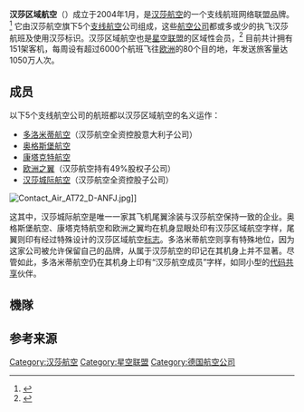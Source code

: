 {{Infobox Airline |
airline=汉莎区域航空<br/>Lufthansa Regional|
logo=Lufthansa Logo 2018.svg|
logo_size=|
IATA=-|
ICAO=-|
callsign=-|
parent=[[汉莎航空|汉莎航空]]|
founded=|
commenced=|
headquarters={{DEU}} [[科隆|科隆]]|
key_people=|
hubs={{DEU}} [[法蘭克福機場|法蘭克福機場]]<br>{{DEU}} [[慕尼黑機場|慕尼黑機場]]<br>{{DEU}} [[杜塞爾多夫國際機場|杜塞爾多夫國際機場]]|
focus_cities=|
frequent_flyer=Miles & More|
lounge=|
alliance=[[星空聯盟|星空聯盟]]|
fleet_size=150|
destinations=80|
website=[https://web.archive.org/web/20091008111454/http://konzern.lufthansa.com/de/html/ueber_uns/allianzen/lufthansa_regional/]|
}}

'''汉莎区域航空'''（{{lang-de|'''Lufthansa Regional'''}}）成立于2004年1月，是[[汉莎航空|汉莎航空]]的一个支线航班网络联盟品牌。<ref>{{cite web|url=http://www.embraer.com.cn/news/show.asp?id=747|title=巴西航空工业公司向奥格斯堡航空公司交付首架E-喷气系列飞机|publisher=Embraer|accessdate=2010-04-01|archive-date=2019-06-05|archive-url=https://web.archive.org/web/20190605105142/http://www.embraer.com.cn/news/show.asp?id=747|dead-url=no}}</ref> 它由汉莎航空旗下5个[[支线航空|支线航空]]公司组成，这些[[航空公司|航空公司]]都或多或少的执飞汉莎航班及使用汉莎标识。汉莎区域航空也是[[星空联盟|星空联盟]]的区域性会员，<ref>{{cite web|url=http://www.staralliance.com/cn/about/airlines/lufthansa/|title=成员航空公司|publisher=[[星空联盟|星空联盟]]|accessdate=2010-04-01|archive-date=2013-09-06|archive-url=https://web.archive.org/web/20130906011854/http://www.staralliance.com/cn/about/airlines/lufthansa/|dead-url=no}}</ref> 目前共计拥有151架客机，每周设有超过6000个航班飞往[[欧洲|欧洲]]的80个目的地，年发送旅客量达1050万人次。

==成员==
以下5个支线航空公司的航班都以汉莎区域航空的名义运作：
* [[多洛米蒂航空|多洛米蒂航空]]（汉莎航空全资控股意大利子公司）
* [[奥格斯堡航空|奥格斯堡航空]]
* [[康塔克特航空|康塔克特航空]]
* [[欧洲之翼|欧洲之翼]]（汉莎航空持有49%股权子公司）
* [[汉莎城际航空|汉莎城际航空]]（汉莎航空全资控股子公司）

[[Image:Contact_Air_AT72_D-ANFJ.jpg|thumb]]]]

这其中，汉莎城际航空是唯一一家其飞机尾翼涂装与汉莎航空保持一致的企业。奥格斯堡航空、康塔克特航空和欧洲之翼均在机身显眼处印有汉莎区域航空字样，尾翼则印有经过特殊设计的汉莎区域航空[[标志|标志]]。多洛米蒂航空则享有特殊地位，因为这家公司被允许保留自己的品牌，从属于汉莎航空的印记在其机身上并不显著。尽管如此，多洛米蒂航空仍在其机身上印有“汉莎航空成员”字样，如同小型的[[代码共享|代码共享]]伙伴。

== 機隊 ==

==参考来源==
{{reflist}}

{{汉莎航空}}
{{Authority control}}
[[Category:汉莎航空|Category:汉莎航空]]
[[Category:星空联盟|Category:星空联盟]]
[[Category:德国航空公司|Category:德国航空公司]]

{{Air-company-stub}}